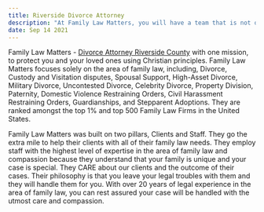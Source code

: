 ```yaml
---
title: Riverside Divorce Attorney
description: "At Family Law Matters, you will have a team that is not only compassionate, but a team that understands the day-to-day struggles of going through a divorce or a custody battle. "
date: Sep 14 2021
---
```


Family Law Matters - [Divorce Attorney Riverside County](https://temeculadivorce.com) with one mission, to protect you and your loved ones using Christian principles. Family Law Matters focuses solely on the area of family law, including, Divorce, Custody and Visitation disputes, Spousal Support, High-Asset Divorce, Military Divorce, Uncontested Divorce, Celebrity Divorce, Property Division, Paternity, Domestic Violence Restraining Orders, Civil Harassment Restraining Orders, Guardianships, and Stepparent Adoptions. They are ranked amongst the top 1% and top 500 Family Law Firms in the United States. 

Family Law Matters was built on two pillars, Clients and Staff. They go the extra mile to help their clients with all of their family law needs. They employ staff with the highest level of expertise in the area of family law and compassion because they understand that your family is unique and your case is special. They CARE about our clients and the outcome of their cases. Their philosophy is that you leave your legal troubles with them and they will handle them for you. With over 20 years of legal experience in the area of family law, you can rest assured your case will be handled with the utmost care and compassion. 
 
